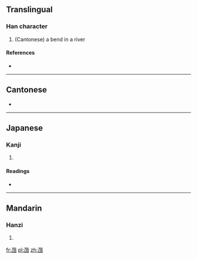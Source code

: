 ==Translingual==

===Han character===
{{Han char|rn=5|rad=乙|as=05|sn=6|four=|canj=弓田 (NW)|ids=⿺[[乙]][[田]]}}

# (Cantonese) a bend in a river

====References====
* {{Han ref|kx=0084.141|dkj=00185|dj=0171.140|hdz=10053.070|uh=4E6A|ud=20074}}

----

==Cantonese==
{{yue-hanzi|jyut=kek6}}
* {{defn|lang=yue|sort=乙05}}

----

==Japanese==
{{attention|ja|This kanji is not part of the JIS x 213:2004 standard, and does not appear to be used in Japanese, despite it's inclusion in Dai Kanwa Jiten.}}

===Kanji===
{{ja-kanji|grade=uc|rs=乙05}}

# {{defn|lang=ja|sort=乙05}}

====Readings====
* {{ja-readings|on=[[どう]] (dō), [[のう]] (nō)|kun=[[くま]] (kuma)}}

----

==Mandarin==

===Hanzi===
{{cmn-hanzi|pin=[[náng]] ([[nang2]]), [[nāng]] ([[nang1]])|wg=nang<sup>1</sup>}}

# {{defn|lang=cmn|sort=乙05}}

[[fr:乪]]
[[pl:乪]]
[[zh:乪]]